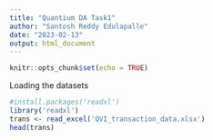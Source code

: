 ```yaml
---
title: "Quantium DA Task1"
author: "Santosh Reddy Edulapalle"
date: "2023-02-13"
output: html_document
---
```


```r
knitr::opts_chunk$set(echo = TRUE)
```

Loading the datasets
```r
#install.packages('readxl')
library('readxl')
trans <- read_excel('QVI_transaction_data.xlsx')
head(trans)

```
